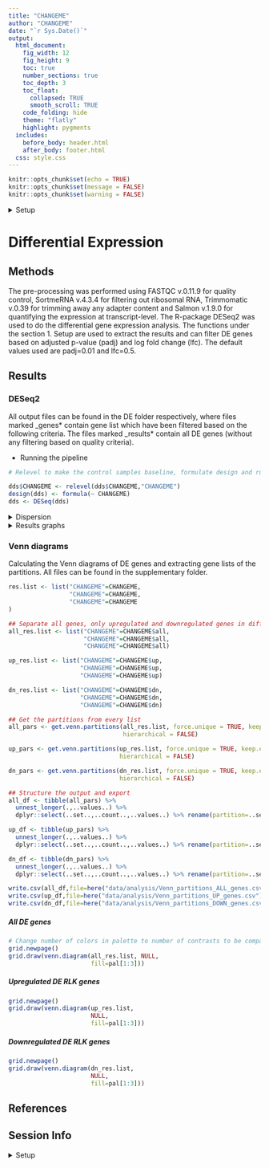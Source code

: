 ```yaml
---
title: "CHANGEME"
author: "CHANGEME"
date: "`r Sys.Date()`"
output:
  html_document:
    fig_width: 12
    fig_height: 9
    toc: true
    number_sections: true
    toc_depth: 3
    toc_float:
      collapsed: TRUE
      smooth_scroll: TRUE
    code_folding: hide
    theme: "flatly"
    highlight: pygments
  includes:
    before_body: header.html
    after_body: footer.html
  css: style.css
---
```


````r
knitr::opts_chunk$set(echo = TRUE)
knitr::opts_chunk$set(message = FALSE)
knitr::opts_chunk$set(warning = FALSE)
````

<details><summary>Setup</summary>

* Libraries

````r
suppressPackageStartupMessages({
    library(data.table)
    library(DESeq2)
    library(gplots)
    library(here)
    library(hyperSpec)
    library(RColorBrewer)
    library(tidyverse)
    library(VennDiagram)
})
````

* Helper files

````r
suppressMessages({
    source(here("UPSCb-common/Rtoolbox/src/plotEnrichedTreemap.R"))
    source(here("UPSCb-common/src/R/featureSelection.R"))
    source(here("UPSCb-common/src/R/volcanoPlot.R"))
    source(here("UPSCb-common/src/R/gopher.R"))
})
````

* Graphics

````r
pal=brewer.pal(8,"Dark2")
hpal <- colorRampPalette(c("blue","white","red"))(100)
mar <- par("mar")
````

* Functions

  * Plot specific gene expression

````r
"line_plot" <- function(dds=dds,vst=vst,gene_id=gene_id){
    message(paste("Plotting",gene_id))
    sel <- grepl(gene_id,rownames(vst))
    stopifnot(sum(sel)==1)

    p <- ggplot(bind_cols(as.data.frame(colData(dds)),
                          data.frame(value=vst[sel,])),
                aes(x=Treatment,y=value,col=Treatment,group=Treatment)) +
        geom_point() + geom_smooth() +
        scale_y_continuous(name="VST expression") + 
        ggtitle(label=paste("Expression for: ",gene_id))
    
    suppressMessages(suppressWarnings(plot(p)))
    return(NULL)
}
````

  * Extract the DE results. Default cutoffs are from Schurch _et al._, RNA, 2016

````r
"extract_results" <- function(dds,vst,contrast,
                              padj=0.01,lfc=0.5,
                              plot=TRUE,verbose=TRUE,
                              export=TRUE,default_dir=here("data/analysis/cold/DE"),
                              default_prefix="DE-",
                              labels=colnames(dds),
                              sample_sel=1:ncol(dds),
                              expression_cutoff=0,
                              debug=FALSE,filter=c("median",NULL),...){
    
    # get the filter
    if(!is.null(match.arg(filter))){
        filter <- rowMedians(counts(dds,normalized=TRUE))
        message("Using the median normalized counts as default, set filter=NULL to revert to using the mean")
    }
    
    # validation
    if(length(contrast)==1){
        res <- results(dds,name=contrast,filter = filter)
    } else {
        res <- results(dds,contrast=contrast,filter = filter)
    }
    
    stopifnot(length(sample_sel)==ncol(vst))
    
    if(plot){
        par(mar=c(5,5,5,5))
        volcanoPlot(res)
        par(mar=mar)
    }
    
    # a look at independent filtering
    if(plot){
        plot(metadata(res)$filterNumRej,
             type="b", ylab="number of rejections",
             xlab="quantiles of filter")
        lines(metadata(res)$lo.fit, col="red")
        abline(v=metadata(res)$filterTheta)
    }
    
    if(verbose){
        message(sprintf("The independent filtering cutoff is %s, removing %s of the data",
                        round(metadata(res)$filterThreshold,digits=5),
                        names(metadata(res)$filterThreshold)))
        
        max.theta <- metadata(res)$filterNumRej[which.max(metadata(res)$filterNumRej$numRej),"theta"]
        message(sprintf("The independent filtering maximises for %s %% of the data, corresponding to a base mean expression of %s (library-size normalised read)",
                        round(max.theta*100,digits=5),
                        round(quantile(counts(dds,normalized=TRUE),probs=max.theta),digits=5)))
    }
    
    if(plot){
        qtl.exp=quantile(counts(dds,normalized=TRUE),probs=metadata(res)$filterNumRej$theta)
        dat <- data.frame(thetas=metadata(res)$filterNumRej$theta,
                          qtl.exp=qtl.exp,
                          number.degs=sapply(lapply(qtl.exp,function(qe){
                              res$padj <= padj & abs(res$log2FoldChange) >= lfc & 
                                  ! is.na(res$padj) & res$baseMean >= qe
                          }),sum))
        if(debug){
            plot(ggplot(dat,aes(x=thetas,y=qtl.exp)) + 
                     geom_line() + geom_point() +
                     scale_x_continuous("quantiles of expression") + 
                     scale_y_continuous("base mean expression") +
                     geom_hline(yintercept=expression_cutoff,
                                linetype="dotted",col="red"))
        
            p <- ggplot(dat,aes(x=thetas,y=qtl.exp)) + 
                geom_line() + geom_point() +
                scale_x_continuous("quantiles of expression") + 
                scale_y_log10("base mean expression") + 
                geom_hline(yintercept=expression_cutoff,
                           linetype="dotted",col="red")
            suppressMessages(suppressWarnings(plot(p)))
            
            plot(ggplot(dat,aes(x=thetas,y=number.degs)) + 
                     geom_line() + geom_point() +
                     geom_hline(yintercept=dat$number.degs[1],linetype="dashed") +
                     scale_x_continuous("quantiles of expression") + 
                     scale_y_continuous("Number of DE genes"))
            
            plot(ggplot(dat,aes(x=thetas,y=number.degs[1] - number.degs),aes()) + 
                     geom_line() + geom_point() +
                     scale_x_continuous("quantiles of expression") + 
                     scale_y_continuous("Cumulative number of DE genes"))
            
            plot(ggplot(data.frame(x=dat$thetas[-1],
                                   y=diff(dat$number.degs[1] - dat$number.degs)),aes(x,y)) + 
                     geom_line() + geom_point() +
                     scale_x_continuous("quantiles of expression") + 
                     scale_y_continuous("Number of DE genes per interval"))
            
            plot(ggplot(data.frame(x=dat$qtl.exp[-1],
                                   y=diff(dat$number.degs[1] - dat$number.degs)),aes(x,y)) + 
                     geom_line() + geom_point() +
                     scale_x_continuous("base mean of expression") + 
                     scale_y_continuous("Number of DE genes per interval"))
            
            p <- ggplot(data.frame(x=dat$qtl.exp[-1],
                                   y=diff(dat$number.degs[1] - dat$number.degs)),aes(x,y)) + 
                geom_line() + geom_point() +
                scale_x_log10("base mean of expression") + 
                scale_y_continuous("Number of DE genes per interval") + 
                geom_vline(xintercept=expression_cutoff,
                           linetype="dotted",col="red")
            suppressMessages(suppressWarnings(plot(p)))
        }
    }
    
    sel <- res$padj <= padj & abs(res$log2FoldChange) >= lfc & ! is.na(res$padj) & 
        res$baseMean >= expression_cutoff
    
    if(verbose){
      message(sprintf(paste(
        ifelse(sum(sel)==1,
               "There is %s gene that is DE",
               "There are %s genes that are DE"),
        "with the following parameters: FDR <= %s, |log2FC| >= %s, base mean expression > %s"),
        sum(sel),padj,
        lfc,expression_cutoff))
    }
    
        # proceed only if there are DE genes
    if(sum(sel) > 0){
        val <- rowSums(vst[sel,sample_sel,drop=FALSE])==0
        if (sum(val) >0){
          warning(sprintf(paste(
            ifelse(sum(val)==1,
                   "There is %s DE gene that has",
                   "There are %s DE genes that have"),
            "no vst expression in the selected samples"),sum(val)))
          sel[sel][val] <- FALSE
        } 

        if(export){
            if(!dir.exists(default_dir)){
                dir.create(default_dir,showWarnings=FALSE,recursive=TRUE,mode="0771")
            }
            write.csv(res,file=file.path(default_dir,paste0(default_prefix,"_results.csv")))
            write.csv(res[sel,],file.path(default_dir,paste0(default_prefix,"_genes.csv")))
        }
        par(mar=c(0,5,5,5)+0.1)
        if(plot & sum(sel)>1){
            heatmap.2(t(scale(t(vst[sel,sample_sel]))),
                      distfun = pearson.dist,
                      hclustfun = function(X){hclust(X,method="ward.D2")}, dendrogram='row',  Rowv=TRUE,
                      trace="none",col=hpal,labRow = FALSE, srtCol = 45, margin=c(6,6),
                      labCol=labels[sample_sel],...
            )
        }
    }
    return(list(all=rownames(res[sel,]),
                up=rownames(res[sel & res$log2FoldChange > 0,]),
                dn=rownames(res[sel & res$log2FoldChange < 0,])))
}
````

  * Extract and plot the enrichment results

````r
extractEnrichmentResults <- function(enrichment,task="go",
                                     diff.exp=c("all","up","dn"),
                                     go.namespace=c("BP","CC","MF"),
                                     genes=NULL,export=TRUE,plot=TRUE,
                                     default_dir=here("data/analysis/DE"),
                                     default_prefix="DE",
                                     url="athaliana"){
    # process args
    diff.exp <- match.arg(diff.exp)
    de <- ifelse(diff.exp=="all","none",
                 ifelse(diff.exp=="dn","down",diff.exp))

    # sanity
    if( is.null(enrichment[[task]]) | length(enrichment[[task]]) == 0){
        message(paste("No enrichment for",task))
    } else {

        # write out
        if(export){
            write_tsv(enrichment[[task]],
                      file=here(default_dir,
                                paste0(default_prefix,"-genes_GO-enrichment.tsv")))
            if(!is.null(genes)){
                write_tsv(
                    enrichedTermToGenes(genes=genes,terms=enrichment[[task]]$id,url=url,mc.cores=16L),
                    file=here(default_dir,
                              paste0(default_prefix,"-enriched-term-to-genes.tsv"))
                )
            }
        }
        
        if(plot){
            sapply(go.namespace,function(ns){
                titles <- c(BP="Biological Process",
                            CC="Cellular Component",
                            MF="Molecular Function")
                suppressWarnings(tryCatch({plotEnrichedTreemap(enrichment,enrichment=task,
                                                               namespace=ns,
                                                               de=de,title=paste(default_prefix,titles[ns]))},
                                          error = function(e) {
                                              message(paste("Treemap plot failed for",ns, 
                                                            "because of:",e))
                                              return(NULL)
                                          }))
            })
        }
    }
}
````


* Load data and normalisation for visualisation

````r

load(here("CHANGEME"))

vsd <- varianceStabilizingTransformation(dds,blind=FALSE)
vst <- assay(vsd)
vst <- vst - min(vst)

dir.create(here("data/analysis/DE"),showWarnings=FALSE)
save(vst,file=here("data/analysis/DE/vst-aware.rda"))
write_delim(as.data.frame(vst) %>% rownames_to_column("ID"),
            here("data/analysis/DE/vst-aware.tsv"))

````


</details>

# Differential Expression

## Methods

The pre-processing was performed using FASTQC v.0.11.9 for quality control, SortmeRNA v.4.3.4 for filtering out ribosomal RNA, Trimmomatic v.0.39 for trimming away any adapter content and Salmon v.1.9.0 for quantifying the expression at transcript-level. The R-package DESeq2 was used to do the differential gene expression analysis. The functions under the section 1. Setup are used to extract the results and can filter DE genes based on adjusted p-value (padj) and log fold change (lfc). The default values used are padj=0.01 and lfc=0.5.

## Results

### DESeq2

All output files can be found in the DE folder respectively, where files marked _genes* contain gene list which have been filtered based on the following criteria. The files marked _results* contain all DE genes (without any filtering based on quality criteria). 

* Running the pipeline

````r
# Relevel to make the control samples baseline, formulate design and run the DESeq analysis. 

dds$CHANGEME <- relevel(dds$CHANGEME,"CHANGEME")
design(dds) <- formula(~ CHANGEME)
dds <- DESeq(dds)

````

<details><summary>Dispersion</summary>

The dispersion estimation is adequate.

````r
plotDispEsts(dds)
````

</details>

<details><summary>Results graphs</summary>

#### CHANGEME
````r

# Example usage of the extract_results function. Change contrast, default_prefix, labels and sample_sel accordingly. 
Treatment_heat_38 <- extract_results(dds,vst,"CHANGEME",
                                     default_dir = here("data/analysis/DE/Treatment"),
                                     default_prefix = "CHANGEME",
                                     labels=dds$CHANGEME,
                                     sample_sel = dds$CHANGEME == "CHANGEME",
                                     plot = TRUE, verbose = TRUE)
````

</details>

### Venn diagrams

Calculating the Venn diagrams of DE genes and extracting gene lists of the partitions. All files can be found in the supplementary folder.

````r
res.list <- list("CHANGEME"=CHANGEME, 
                 "CHANGEME"=CHANGEME,
                 "CHANGEME"=CHANGEME
)

## Separate all genes, only upregulated and downregulated genes in different lists
all_res.list <- list("CHANGEME"=CHANGEME$all, 
                     "CHANGEME"=CHANGEME$all, 
                     "CHANGEME"=CHANGEME$all)

up_res.list <- list("CHANGEME"=CHANGEME$up, 
                    "CHANGEME"=CHANGEME$up,
                    "CHANGEME"=CHANGEME$up)

dn_res.list <- list("CHANGEME"=CHANGEME$dn, 
                    "CHANGEME"=CHANGEME$dn,
                    "CHANGEME"=CHANGEME$dn)

## Get the partitions from every list
all_pars <- get.venn.partitions(all_res.list, force.unique = TRUE, keep.elements = TRUE,
                                hierarchical = FALSE)

up_pars <- get.venn.partitions(up_res.list, force.unique = TRUE, keep.elements = TRUE,
                               hierarchical = FALSE)

dn_pars <- get.venn.partitions(dn_res.list, force.unique = TRUE, keep.elements = TRUE,
                               hierarchical = FALSE)

## Structure the output and export 
all_df <- tibble(all_pars) %>% 
  unnest_longer(.,..values..) %>% 
  dplyr::select(..set..,..count..,..values..) %>% rename(partition=..set..,count=..count..,genes=..values..)

up_df <- tibble(up_pars) %>% 
  unnest_longer(.,..values..) %>% 
  dplyr::select(..set..,..count..,..values..) %>% rename(partition=..set..,count=..count..,genes=..values..)

dn_df <- tibble(dn_pars) %>% 
  unnest_longer(.,..values..) %>% 
  dplyr::select(..set..,..count..,..values..) %>% rename(partition=..set..,count=..count..,genes=..values..)

write.csv(all_df,file=here("data/analysis/Venn_partitions_ALL_genes.csv"))
write.csv(up_df,file=here("data/analysis/Venn_partitions_UP_genes.csv"))
write.csv(dn_df,file=here("data/analysis/Venn_partitions_DOWN_genes.csv"))
````

#### {.tabset .tabset-pills .unlisted .unnumbered}

##### All DE genes {-}

````r
# Change number of colors in palette to number of contrasts to be compared. Default is 3. 
grid.newpage()
grid.draw(venn.diagram(all_res.list, NULL,
                       fill=pal[1:3]))
````

##### Upregulated DE RLK genes {-}

````r
grid.newpage()
grid.draw(venn.diagram(up_res.list,
                       NULL,
                       fill=pal[1:3]))
````

##### Downregulated DE RLK genes {-}

````r
grid.newpage()
grid.draw(venn.diagram(dn_res.list,
                       NULL,
                       fill=pal[1:3]))
````

## References

## Session Info
<details><summary>Setup</summary>
 ````r
 sessionInfo()
 ````
</details>